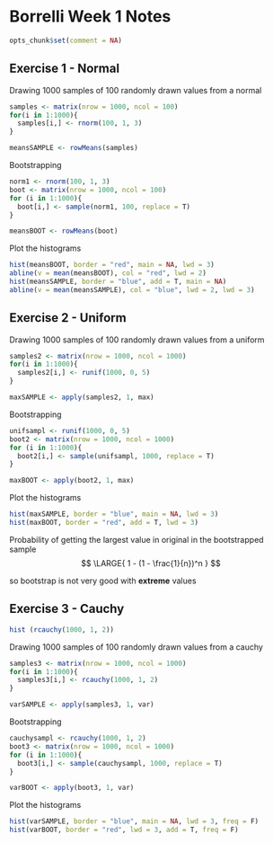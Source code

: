 Borrelli Week 1 Notes
========================================================  

```r
opts_chunk$set(comment = NA)
```

Exercise 1 - Normal
--------------------------------------------------------  

Drawing 1000 samples of 100 randomly drawn values from a normal
```r
samples <- matrix(nrow = 1000, ncol = 100)
for(i in 1:1000){
  samples[i,] <- rnorm(100, 1, 3)
}

meansSAMPLE <- rowMeans(samples)
```
  
Bootstrapping 
```r
norm1 <- rnorm(100, 1, 3)
boot <- matrix(nrow = 1000, ncol = 100)
for (i in 1:1000){
  boot[i,] <- sample(norm1, 100, replace = T)
}

meansBOOT <- rowMeans(boot)
```

Plot the histograms
```r
hist(meansBOOT, border = "red", main = NA, lwd = 3)
abline(v = mean(meansBOOT), col = "red", lwd = 2)
hist(meansSAMPLE, border = "blue", add = T, main = NA)
abline(v = mean(meansSAMPLE), col = "blue", lwd = 2, lwd = 3)
```
  

Exercise 2 - Uniform
--------------------------------------------------------    
Drawing 1000 samples of 100 randomly drawn values from a uniform
```r
samples2 <- matrix(nrow = 1000, ncol = 1000)
for(i in 1:1000){
  samples2[i,] <- runif(1000, 0, 5)
}

maxSAMPLE <- apply(samples2, 1, max)
```
  
Bootstrapping 
```r
unifsampl <- runif(1000, 0, 5)
boot2 <- matrix(nrow = 1000, ncol = 1000)
for (i in 1:1000){
  boot2[i,] <- sample(unifsampl, 1000, replace = T)
}

maxBOOT <- apply(boot2, 1, max)
```

Plot the histograms
```r
hist(maxSAMPLE, border = "blue", main = NA, lwd = 3)
hist(maxBOOT, border = "red", add = T, lwd = 3)
``` 
  
Probability of getting the largest value in original in the bootstrapped sample
$$
\LARGE{
1 - (1 - \frac{1}{n})^n
}
$$
  
so bootstrap is not very good with __extreme__ values  

  
Exercise 3 - Cauchy  
--------------------------------------------------------  
  
```r
hist (rcauchy(1000, 1, 2))
```

Drawing 1000 samples of 100 randomly drawn values from a cauchy
```r
samples3 <- matrix(nrow = 1000, ncol = 1000)
for(i in 1:1000){
  samples3[i,] <- rcauchy(1000, 1, 2)
}

varSAMPLE <- apply(samples3, 1, var)
```
  
Bootstrapping 
```r
cauchysampl <- rcauchy(1000, 1, 2)
boot3 <- matrix(nrow = 1000, ncol = 1000)
for (i in 1:1000){
  boot3[i,] <- sample(cauchysampl, 1000, replace = T)
}

varBOOT <- apply(boot3, 1, var)
```

Plot the histograms
```r
hist(varSAMPLE, border = "blue", main = NA, lwd = 3, freq = F)
hist(varBOOT, border = "red", lwd = 3, add = T, freq = F)
``` 